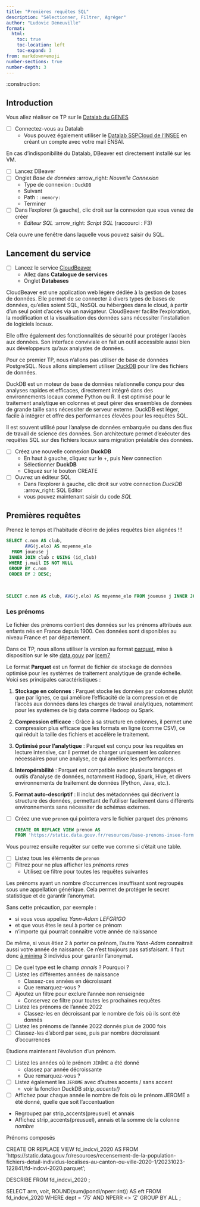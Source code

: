 ```yaml
---
title: "Premières requêtes SQL"
description: "Sélectionner, Filtrer, Agréger"
author: "Ludovic Deneuville"
format: 
  html:
    toc: true
    toc-location: left
    toc-expand: 3
from: markdown+emoji
number-sections: true
number-depth: 3
---
```


:construction:

## Introduction {.unnumbered}

Vous allez réaliser ce TP sur le [Datalab du GENES](https://onyxia.lab.groupe-genes.fr/){target="_blank"}

- [ ] Connectez-vous au Datalab
  - Vous pouvez également utiliser le [Datalab SSPCloud de l'INSEE](https://datalab.sspcloud.fr/){target="_blank"} en créant un compte avec votre mail ENSAI.

::: {.callout-caution title="En cas d'indisponibilité du Datalab" collapse="true"}
En cas d'indisponibilité du Datalab, DBeaver est directement installé sur les VM.

- [ ] Lancez DBeaver
- [ ] Onglet *Base de données* :arrow_right: *Nouvelle Connexion*
  - Type de connexion : `DuckDB`
  - Suivant
  - Path : `:memory:`
  - Terminer
- [ ] Dans l'explorer (à gauche), clic droit sur la connexion que vous venez de créer
  - *Editeur SQL* :arrow_right: *Script SQL* (raccourci : F3)

Cela ouvre une fenêtre dans laquelle vous pouvez saisir du SQL.
:::


## Lancement du service

- [ ] Lancez le service [CloudBeaver](https://dbeaver.com/docs/cloudbeaver/){target="_blank"}
  - Allez dans **Catalogue de services**
  - Onglet **Databases**

::: {.callout-tip title="CloudBeaver"}
CloudBeaver est une application web légère dédiée à la gestion de bases de données. Elle permet de se connecter à divers types de bases de données, qu'elles soient SQL, NoSQL ou hébergées dans le cloud, à partir d'un seul point d'accès via un navigateur. CloudBeaver facilite l'exploration, la modification et la visualisation des données sans nécessiter l'installation de logiciels locaux. 

Elle offre également des fonctionnalités de sécurité pour protéger l'accès aux données. Son interface conviviale en fait un outil accessible aussi bien aux développeurs qu'aux analystes de données.
:::

Pour ce premier TP, nous n'allons pas utiliser de base de données PostgreSQL. Nous allons simplement utiliser [DuckDB](https://duckdb.org/){target="_blank"} pour lire des fichiers de données.


::: {.callout-tip title="DuckDB"}
DuckDB est un moteur de base de données relationnelle conçu pour des analyses rapides et efficaces, directement intégré dans des environnements locaux comme Python ou R. Il est optimisé pour le traitement analytique en colonnes et peut gérer des ensembles de données de grande taille sans nécessiter de serveur externe. DuckDB est léger, facile à intégrer et offre des performances élevées pour les requêtes SQL. 

Il est souvent utilisé pour l'analyse de données embarquée ou dans des flux de travail de science des données. Son architecture permet d'exécuter des requêtes SQL sur des fichiers locaux sans migration préalable des données.
:::


- [ ] Créez une nouvelle connexion **DuckDB**
  - En haut à gauche, cliquez sur le +, puis New connection
  - Sélectionner **DuckDB**
  - Cliquez sur le bouton CREATE
- [ ] Ouvrez un éditeur SQL
  - Dans l'explorer à gauche, clic droit sur votre connection *DuckDB* :arrow_right: SQL Editor
  - vous pouvez maintenant saisir du code *SQL*


## Premières requêtes


::: {.callout-important}

Prenez le temps et l'habitude d'écrire de jolies requêtes bien alignées !!!

```.sql
SELECT c.nom AS club, 
       AVG(j.elo) AS moyenne_elo
  FROM joueuse j 
 INNER JOIN club c USING (id_club) 
 WHERE j.mail IS NOT NULL 
 GROUP BY c.nom 
 ORDER BY 2 DESC;
```

<br>

```.sql
SELECT c.nom AS club, AVG(j.elo) AS moyenne_elo FROM joueuse j INNER JOIN club c USING (id_club) WHERE mail IS NOT NULL GROUP BY c.nom ORDER BY 2 DESC;
```

:::

### Les prénoms


Le fichier des prénoms contient des données sur les prénoms attribués aux enfants nés en France depuis 1900. Ces données sont disponibles au niveau France et par département.

Dans ce TP, nous allons utiliser la version au format [parquet](https://parquet.apache.org/){target="_blank"}, mise à disposition sur le site [data.gouv](https://www.data.gouv.fr/fr/datasets/base-prenoms-insee-format-parquet/){target="_blank"} par [Icem7](https://www.icem7.fr/){target="_blank"}


::: {.callout-tip title="Fichier parquet"}
Le format **Parquet** est un format de fichier de stockage de données optimisé pour les systèmes de traitement analytique de grande échelle. Voici ses principales caractéristiques :

1. **Stockage en colonnes** : Parquet stocke les données par colonnes plutôt que par lignes, ce qui améliore l'efficacité de la compression et de l'accès aux données dans les charges de travail analytiques, notamment pour les systèmes de big data comme Hadoop ou Spark.
   
2. **Compression efficace** : Grâce à sa structure en colonnes, il permet une compression plus efficace que les formats en ligne (comme CSV), ce qui réduit la taille des fichiers et accélère le traitement.

3. **Optimisé pour l'analytique** : Parquet est conçu pour les requêtes en lecture intensive, car il permet de charger uniquement les colonnes nécessaires pour une analyse, ce qui améliore les performances.

4. **Interopérabilité** : Parquet est compatible avec plusieurs langages et outils d'analyse de données, notamment Hadoop, Spark, Hive, et divers environnements de traitement de données (Python, Java, etc.).

5. **Format auto-descriptif** : Il inclut des métadonnées qui décrivent la structure des données, permettant de l'utiliser facilement dans différents environnements sans nécessiter de schémas externes.
:::

- [ ] Créez une vue `prenom` qui pointera vers le fichier parquet des prénoms
  ```.sql
  CREATE OR REPLACE VIEW prenom AS
  FROM 'https://static.data.gouv.fr/resources/base-prenoms-insee-format-parquet/20231121-161435/prenoms-nat2022.parquet'
  ```

Vous pourrez ensuite requêter sur cette vue comme si c'était une table.

- [ ] Listez tous les éléments de `prenom`
- [ ] Filtrez pour ne plus afficher les *prénoms rares*
  - Utilisez ce filtre pour toutes les requêtes suivantes

::: {.callout-tip title="Secret statistique"}
Les prénoms ayant un nombre d'occurrences insuffisant sont regroupés sous une appellation générique. Cela permet de protéger le secret statistique et de garantir l'anonymat.

Sans cette précaution, par exemple :

- si vous vous appeliez *Yann-Adam LEFGRIGO* 
- et que vous êtes le seul à porter ce prénom
- n'importe qui pourrait connaître votre année de naissance

De même, si vous êtiez 2 à porter ce prénom, l'autre *Yann-Adam* connaitrait aussi votre année de naissance. Ce n'est toujours pas satisfaisant. Il faut donc [à minima]{.underline} 3 individus pour garantir l'anonymat.
:::

- [ ] De quel type est le champ *annais* ? Pourquoi ?
- [ ] Listez les différentes années de naissance
  - Classez-ces années en décroissant
  - Que remarquez-vous ?
- [ ] Ajoutez un filtre pour exclure l'année non renseignée
  - Conservez ce filtre pour toutes les prochaines requêtes
- [ ] Listez les prénoms de l'année 2022
  - Classez-les en décroissant par le nombre de fois où ils sont été donnés
- [ ] Listez les prénoms de l'année 2022 donnés plus de 2000 fois
- [ ] Classez-les d'abord par sexe, puis par nombre décroissant d'occurrences


Étudions maintenant l'évolution d'un prénom.

- [ ] Listez les années où le prénom `JÉRÔME` a été donné
  - classez par année décroissante
  - Que remarquez-vous ?
- [ ] Listez également les `JEROME` avec d'autres accents / sans accent
  - voir la fonction DuckDB *strip_accents()*
- [ ] Affichez pour chaque année le nombre de fois où le prénom JEROME a été donné, quelle que soit l'accentuation

::: {.callout-tip title="Aide" collapse="true"}
- Regroupez par strip_accents(preusuel) et annais
- Affichez strip_accents(preusuel), annais et la somme de la colonne *nombre*
:::

Prénoms composés






CREATE OR REPLACE VIEW fd_indcvi_2020 AS
FROM 'https://static.data.gouv.fr/resources/recensement-de-la-population-fichiers-detail-individus-localises-au-canton-ou-ville-2020-1/20231023-122841/fd-indcvi-2020.parquet'; 

DESCRIBE FROM fd_indcvi_2020 ;

SELECT arm, 
       voit,
       ROUND(sum(ipondi/nperr::int)) AS eft
  FROM fd_indcvi_2020
 WHERE dept = '75' 
   AND NPERR <> 'Z'
 GROUP BY ALL ; 